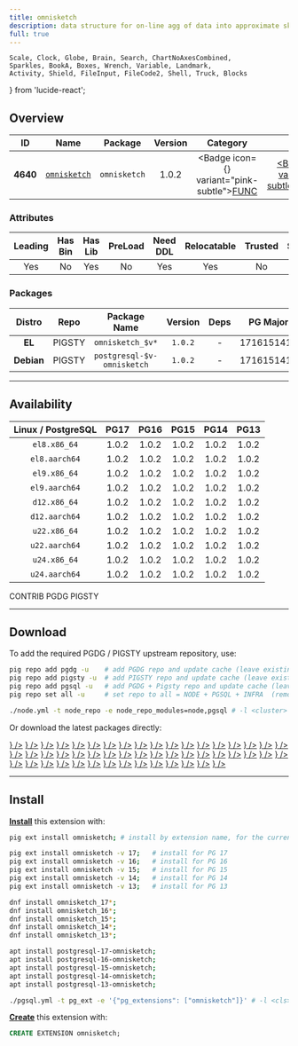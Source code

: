 ```yaml
---
title: omnisketch
description: data structure for on-line agg of data into approximate sketch
full: true
---
```


    Scale, Clock, Globe, Brain, Search, ChartNoAxesCombined,
    Sparkles, BookA, Boxes, Wrench, Variable, Landmark,
    Activity, Shield, FileInput, FileCode2, Shell, Truck, Blocks
} from 'lucide-react';

## Overview

| <TooltipIconButton tooltip="Extension unique identifier" side="top">ID</TooltipIconButton> | <TooltipIconButton tooltip="Extension name" side="top">Name</TooltipIconButton> | <TooltipIconButton tooltip="Package name for installation" side="top">Package</TooltipIconButton> | <TooltipIconButton tooltip="Latest available extension version" side="top">Version</TooltipIconButton> | <TooltipIconButton tooltip="Extension category" side="top">Category</TooltipIconButton> | <TooltipIconButton tooltip="Open source license" side="top">License</TooltipIconButton> | <TooltipIconButton tooltip="Programming language" side="top">Lang</TooltipIconButton> |
|:--------:|:--------:|:----------:|:--------------:|:---------------------------------------:|:------------------------------------------------------:|:----:|
| **4640** | [`omnisketch`](https://github.com/tvondra/omnisketch) | `omnisketch` | 1.0.2 | <Badge icon={<Variable />} variant="pink-subtle"><a href="/ext/func" className="no-underline">FUNC</a></Badge> | <a href="/ext/list/license#postgresql" className="no-underline"><Badge icon={<Scale />} variant="blue-subtle">PostgreSQL</Badge></a> | <a href="/ext/list/lang#c"><Badge icon={<FileCode2 />} variant="blue-subtle">C</Badge></a> |

### Attributes

| <TooltipIconButton tooltip="The Primary Leading extension in the Package" side="top">Leading</TooltipIconButton> | <TooltipIconButton tooltip="Contains binary utils" side="top">Has Bin</TooltipIconButton> | <TooltipIconButton tooltip="Contains .so shared library files" side="top">Has Lib</TooltipIconButton> | <TooltipIconButton tooltip="Requires preloading via shared_preload_libraries" side="top">PreLoad</TooltipIconButton> | <TooltipIconButton tooltip="Requires CREATE EXTENSION DDL command" side="top">Need DDL</TooltipIconButton> | <TooltipIconButton tooltip="Can be installed in any schema" side="top">Relocatable</TooltipIconButton> | <TooltipIconButton tooltip="Can be created by non-superuser" side="top">Trusted</TooltipIconButton> | <TooltipIconButton tooltip="Schemas used by this extension" side="top">Schemas</TooltipIconButton> |
|:-------:|:-------:|:-------:|:-------:|:--------:|:-----------:|:-------:|:-------:|
| Yes | No | Yes | No | Yes | Yes | No | - |

### Packages

| <TooltipIconButton tooltip="Linux distribution family, EL or Debian" side="top">Distro</TooltipIconButton> | <TooltipIconButton tooltip="Package repository" side="top">Repo</TooltipIconButton> | <TooltipIconButton tooltip="The RPM/DEB Package Name Pattern (replace $v with real pg major)" side="top">Package Name</TooltipIconButton> | <TooltipIconButton tooltip="Latest package version" side="top">Version</TooltipIconButton> | <TooltipIconButton tooltip="RPM/DEB Package dependencies" side="top">Deps</TooltipIconButton> | <TooltipIconButton tooltip="Available in these PostgreSQL Major Versions" side="top">PG Major</TooltipIconButton> |
|:----------:|:--------:|:------------------------:|:-----------:|:------------:|:------------------:|
|   **EL**   | <Badge variant="amber-subtle"><span className="font-bold">PIGSTY</span></Badge> | `omnisketch_$v*` | `1.0.2` | - | <Badge variant="green-subtle">17</Badge><Badge variant="green-subtle">16</Badge><Badge variant="green-subtle">15</Badge><Badge variant="green-subtle">14</Badge><Badge variant="green-subtle">13</Badge> |
| **Debian** | <Badge variant="amber-subtle"><span className="font-bold">PIGSTY</span></Badge> | `postgresql-$v-omnisketch` | `1.0.2` | - | <Badge variant="green-subtle">17</Badge><Badge variant="green-subtle">16</Badge><Badge variant="green-subtle">15</Badge><Badge variant="green-subtle">14</Badge><Badge variant="green-subtle">13</Badge> |



------

## Availability

| <TooltipIconButton tooltip="Linux Distro Arch / PostgreSQL Major Version" side="top">Linux / PostgreSQL </TooltipIconButton> | **PG17** | **PG16** | **PG15** | **PG14** | **PG13** |
|:-----:|:-----:|:-----:|:-----:|:-----:|:-----:|
| `el8.x86_64` | <Badge variant="amber-subtle">1.0.2</Badge> | <Badge variant="amber-subtle">1.0.2</Badge> | <Badge variant="amber-subtle">1.0.2</Badge> | <Badge variant="amber-subtle">1.0.2</Badge> | <Badge variant="amber-subtle">1.0.2</Badge> |
| `el8.aarch64` | <Badge variant="amber-subtle">1.0.2</Badge> | <Badge variant="amber-subtle">1.0.2</Badge> | <Badge variant="amber-subtle">1.0.2</Badge> | <Badge variant="amber-subtle">1.0.2</Badge> | <Badge variant="amber-subtle">1.0.2</Badge> |
| `el9.x86_64` | <Badge variant="amber-subtle">1.0.2</Badge> | <Badge variant="amber-subtle">1.0.2</Badge> | <Badge variant="amber-subtle">1.0.2</Badge> | <Badge variant="amber-subtle">1.0.2</Badge> | <Badge variant="amber-subtle">1.0.2</Badge> |
| `el9.aarch64` | <Badge variant="amber-subtle">1.0.2</Badge> | <Badge variant="amber-subtle">1.0.2</Badge> | <Badge variant="amber-subtle">1.0.2</Badge> | <Badge variant="amber-subtle">1.0.2</Badge> | <Badge variant="amber-subtle">1.0.2</Badge> |
| `d12.x86_64` | <Badge variant="amber-subtle">1.0.2</Badge> | <Badge variant="amber-subtle">1.0.2</Badge> | <Badge variant="amber-subtle">1.0.2</Badge> | <Badge variant="amber-subtle">1.0.2</Badge> | <Badge variant="amber-subtle">1.0.2</Badge> |
| `d12.aarch64` | <Badge variant="amber-subtle">1.0.2</Badge> | <Badge variant="amber-subtle">1.0.2</Badge> | <Badge variant="amber-subtle">1.0.2</Badge> | <Badge variant="amber-subtle">1.0.2</Badge> | <Badge variant="amber-subtle">1.0.2</Badge> |
| `u22.x86_64` | <Badge variant="amber-subtle">1.0.2</Badge> | <Badge variant="amber-subtle">1.0.2</Badge> | <Badge variant="amber-subtle">1.0.2</Badge> | <Badge variant="amber-subtle">1.0.2</Badge> | <Badge variant="amber-subtle">1.0.2</Badge> |
| `u22.aarch64` | <Badge variant="amber-subtle">1.0.2</Badge> | <Badge variant="amber-subtle">1.0.2</Badge> | <Badge variant="amber-subtle">1.0.2</Badge> | <Badge variant="amber-subtle">1.0.2</Badge> | <Badge variant="amber-subtle">1.0.2</Badge> |
| `u24.x86_64` | <Badge variant="amber-subtle">1.0.2</Badge> | <Badge variant="amber-subtle">1.0.2</Badge> | <Badge variant="amber-subtle">1.0.2</Badge> | <Badge variant="amber-subtle">1.0.2</Badge> | <Badge variant="amber-subtle">1.0.2</Badge> |
| `u24.aarch64` | <Badge variant="amber-subtle">1.0.2</Badge> | <Badge variant="amber-subtle">1.0.2</Badge> | <Badge variant="amber-subtle">1.0.2</Badge> | <Badge variant="amber-subtle">1.0.2</Badge> | <Badge variant="amber-subtle">1.0.2</Badge> |

<Badge variant="green-subtle"><span className="font-black">CONTRIB</span></Badge> <Badge variant="blue-subtle"><span className="font-black">PGDG</span></Badge> <Badge variant="amber-subtle"><span className="font-black">PIGSTY</span></Badge>

------

## Download

To add the required PGDG / PIGSTY upstream repository, use:

```bash tab="pig"
pig repo add pgdg -u    # add PGDG repo and update cache (leave existing repos)
pig repo add pigsty -u  # add PIGSTY repo and update cache (leave existing repos)
pig repo add pgsql -u   # add PGDG + Pigsty repo and update cache (leave existing repos)
pig repo set all -u     # set repo to all = NODE + PGSQL + INFRA  (remove existing repos)
```
```bash tab="pigsty"
./node.yml -t node_repo -e node_repo_modules=node,pgsql # -l <cluster>
```

Or download the latest packages directly:

<Files>
    <Folder name="el8.x86_64">
        <a href="https://repo.pigsty.io/yum/pgsql/el8.x86_64/omnisketch_17-1.0.2-1PIGSTY.el8.x86_64.rpm"><File name="omnisketch_17-1.0.2-1PIGSTY.el8.x86_64.rpm" icon={<Package className="text-emerald-500" />} /></a>
        <a href="https://repo.pigsty.io/yum/pgsql/el8.x86_64/omnisketch_16-1.0.2-1PIGSTY.el8.x86_64.rpm"><File name="omnisketch_16-1.0.2-1PIGSTY.el8.x86_64.rpm" icon={<Package className="text-emerald-500" />} /></a>
        <a href="https://repo.pigsty.io/yum/pgsql/el8.x86_64/omnisketch_15-1.0.2-1PIGSTY.el8.x86_64.rpm"><File name="omnisketch_15-1.0.2-1PIGSTY.el8.x86_64.rpm" icon={<Package className="text-emerald-500" />} /></a>
        <a href="https://repo.pigsty.io/yum/pgsql/el8.x86_64/omnisketch_14-1.0.2-1PIGSTY.el8.x86_64.rpm"><File name="omnisketch_14-1.0.2-1PIGSTY.el8.x86_64.rpm" icon={<Package className="text-emerald-500" />} /></a>
        <a href="https://repo.pigsty.io/yum/pgsql/el8.x86_64/omnisketch_13-1.0.2-1PIGSTY.el8.x86_64.rpm"><File name="omnisketch_13-1.0.2-1PIGSTY.el8.x86_64.rpm" icon={<Package className="text-emerald-500" />} /></a>
    </Folder>
    <Folder name="el8.aarch64">
        <a href="https://repo.pigsty.io/yum/pgsql/el8.aarch64/omnisketch_17-1.0.2-1PIGSTY.el8.aarch64.rpm"><File name="omnisketch_17-1.0.2-1PIGSTY.el8.aarch64.rpm" icon={<Package className="text-orange-500" />} /></a>
        <a href="https://repo.pigsty.io/yum/pgsql/el8.aarch64/omnisketch_16-1.0.2-1PIGSTY.el8.aarch64.rpm"><File name="omnisketch_16-1.0.2-1PIGSTY.el8.aarch64.rpm" icon={<Package className="text-orange-500" />} /></a>
        <a href="https://repo.pigsty.io/yum/pgsql/el8.aarch64/omnisketch_15-1.0.2-1PIGSTY.el8.aarch64.rpm"><File name="omnisketch_15-1.0.2-1PIGSTY.el8.aarch64.rpm" icon={<Package className="text-orange-500" />} /></a>
        <a href="https://repo.pigsty.io/yum/pgsql/el8.aarch64/omnisketch_14-1.0.2-1PIGSTY.el8.aarch64.rpm"><File name="omnisketch_14-1.0.2-1PIGSTY.el8.aarch64.rpm" icon={<Package className="text-orange-500" />} /></a>
        <a href="https://repo.pigsty.io/yum/pgsql/el8.aarch64/omnisketch_13-1.0.2-1PIGSTY.el8.aarch64.rpm"><File name="omnisketch_13-1.0.2-1PIGSTY.el8.aarch64.rpm" icon={<Package className="text-orange-500" />} /></a>
    </Folder>
    <Folder name="el9.x86_64">
        <a href="https://repo.pigsty.io/yum/pgsql/el9.x86_64/omnisketch_17-1.0.2-1PIGSTY.el9.x86_64.rpm"><File name="omnisketch_17-1.0.2-1PIGSTY.el9.x86_64.rpm" icon={<Package className="text-emerald-500" />} /></a>
        <a href="https://repo.pigsty.io/yum/pgsql/el9.x86_64/omnisketch_16-1.0.2-1PIGSTY.el9.x86_64.rpm"><File name="omnisketch_16-1.0.2-1PIGSTY.el9.x86_64.rpm" icon={<Package className="text-emerald-500" />} /></a>
        <a href="https://repo.pigsty.io/yum/pgsql/el9.x86_64/omnisketch_15-1.0.2-1PIGSTY.el9.x86_64.rpm"><File name="omnisketch_15-1.0.2-1PIGSTY.el9.x86_64.rpm" icon={<Package className="text-emerald-500" />} /></a>
        <a href="https://repo.pigsty.io/yum/pgsql/el9.x86_64/omnisketch_14-1.0.2-1PIGSTY.el9.x86_64.rpm"><File name="omnisketch_14-1.0.2-1PIGSTY.el9.x86_64.rpm" icon={<Package className="text-emerald-500" />} /></a>
        <a href="https://repo.pigsty.io/yum/pgsql/el9.x86_64/omnisketch_13-1.0.2-1PIGSTY.el9.x86_64.rpm"><File name="omnisketch_13-1.0.2-1PIGSTY.el9.x86_64.rpm" icon={<Package className="text-emerald-500" />} /></a>
    </Folder>
    <Folder name="el9.aarch64">
        <a href="https://repo.pigsty.io/yum/pgsql/el9.aarch64/omnisketch_17-1.0.2-1PIGSTY.el9.aarch64.rpm"><File name="omnisketch_17-1.0.2-1PIGSTY.el9.aarch64.rpm" icon={<Package className="text-orange-500" />} /></a>
        <a href="https://repo.pigsty.io/yum/pgsql/el9.aarch64/omnisketch_16-1.0.2-1PIGSTY.el9.aarch64.rpm"><File name="omnisketch_16-1.0.2-1PIGSTY.el9.aarch64.rpm" icon={<Package className="text-orange-500" />} /></a>
        <a href="https://repo.pigsty.io/yum/pgsql/el9.aarch64/omnisketch_15-1.0.2-1PIGSTY.el9.aarch64.rpm"><File name="omnisketch_15-1.0.2-1PIGSTY.el9.aarch64.rpm" icon={<Package className="text-orange-500" />} /></a>
        <a href="https://repo.pigsty.io/yum/pgsql/el9.aarch64/omnisketch_14-1.0.2-1PIGSTY.el9.aarch64.rpm"><File name="omnisketch_14-1.0.2-1PIGSTY.el9.aarch64.rpm" icon={<Package className="text-orange-500" />} /></a>
        <a href="https://repo.pigsty.io/yum/pgsql/el9.aarch64/omnisketch_13-1.0.2-1PIGSTY.el9.aarch64.rpm"><File name="omnisketch_13-1.0.2-1PIGSTY.el9.aarch64.rpm" icon={<Package className="text-orange-500" />} /></a>
    </Folder>
    <Folder name="d12.x86_64">
        <a href="https://repo.pigsty.io/apt/pgsql/bookworm/pool/main/o/omnisketch/postgresql-17-omnisketch_1.0.2-1PIGSTY~bookworm_amd64.deb"><File name="postgresql-17-omnisketch_1.0.2-1PIGSTY~bookworm_amd64.deb" icon={<Box className="text-emerald-500" />} /></a>
        <a href="https://repo.pigsty.io/apt/pgsql/bookworm/pool/main/o/omnisketch/postgresql-16-omnisketch_1.0.2-1PIGSTY~bookworm_amd64.deb"><File name="postgresql-16-omnisketch_1.0.2-1PIGSTY~bookworm_amd64.deb" icon={<Box className="text-emerald-500" />} /></a>
        <a href="https://repo.pigsty.io/apt/pgsql/bookworm/pool/main/o/omnisketch/postgresql-15-omnisketch_1.0.2-1PIGSTY~bookworm_amd64.deb"><File name="postgresql-15-omnisketch_1.0.2-1PIGSTY~bookworm_amd64.deb" icon={<Box className="text-emerald-500" />} /></a>
        <a href="https://repo.pigsty.io/apt/pgsql/bookworm/pool/main/o/omnisketch/postgresql-14-omnisketch_1.0.2-1PIGSTY~bookworm_amd64.deb"><File name="postgresql-14-omnisketch_1.0.2-1PIGSTY~bookworm_amd64.deb" icon={<Box className="text-emerald-500" />} /></a>
        <a href="https://repo.pigsty.io/apt/pgsql/bookworm/pool/main/o/omnisketch/postgresql-13-omnisketch_1.0.2-1PIGSTY~bookworm_amd64.deb"><File name="postgresql-13-omnisketch_1.0.2-1PIGSTY~bookworm_amd64.deb" icon={<Box className="text-emerald-500" />} /></a>
    </Folder>
    <Folder name="d12.aarch64">
        <a href="https://repo.pigsty.io/apt/pgsql/bookworm/pool/main/o/omnisketch/postgresql-17-omnisketch_1.0.2-1PIGSTY~bookworm_arm64.deb"><File name="postgresql-17-omnisketch_1.0.2-1PIGSTY~bookworm_arm64.deb" icon={<Box className="text-orange-500" />} /></a>
        <a href="https://repo.pigsty.io/apt/pgsql/bookworm/pool/main/o/omnisketch/postgresql-16-omnisketch_1.0.2-1PIGSTY~bookworm_arm64.deb"><File name="postgresql-16-omnisketch_1.0.2-1PIGSTY~bookworm_arm64.deb" icon={<Box className="text-orange-500" />} /></a>
        <a href="https://repo.pigsty.io/apt/pgsql/bookworm/pool/main/o/omnisketch/postgresql-15-omnisketch_1.0.2-1PIGSTY~bookworm_arm64.deb"><File name="postgresql-15-omnisketch_1.0.2-1PIGSTY~bookworm_arm64.deb" icon={<Box className="text-orange-500" />} /></a>
        <a href="https://repo.pigsty.io/apt/pgsql/bookworm/pool/main/o/omnisketch/postgresql-14-omnisketch_1.0.2-1PIGSTY~bookworm_arm64.deb"><File name="postgresql-14-omnisketch_1.0.2-1PIGSTY~bookworm_arm64.deb" icon={<Box className="text-orange-500" />} /></a>
        <a href="https://repo.pigsty.io/apt/pgsql/bookworm/pool/main/o/omnisketch/postgresql-13-omnisketch_1.0.2-1PIGSTY~bookworm_arm64.deb"><File name="postgresql-13-omnisketch_1.0.2-1PIGSTY~bookworm_arm64.deb" icon={<Box className="text-orange-500" />} /></a>
    </Folder>
    <Folder name="u22.x86_64">
        <a href="https://repo.pigsty.io/apt/pgsql/jammy/pool/main/o/omnisketch/postgresql-17-omnisketch_1.0.2-1PIGSTY~jammy_amd64.deb"><File name="postgresql-17-omnisketch_1.0.2-1PIGSTY~jammy_amd64.deb" icon={<Box className="text-emerald-500" />} /></a>
        <a href="https://repo.pigsty.io/apt/pgsql/jammy/pool/main/o/omnisketch/postgresql-16-omnisketch_1.0.2-1PIGSTY~jammy_amd64.deb"><File name="postgresql-16-omnisketch_1.0.2-1PIGSTY~jammy_amd64.deb" icon={<Box className="text-emerald-500" />} /></a>
        <a href="https://repo.pigsty.io/apt/pgsql/jammy/pool/main/o/omnisketch/postgresql-15-omnisketch_1.0.2-1PIGSTY~jammy_amd64.deb"><File name="postgresql-15-omnisketch_1.0.2-1PIGSTY~jammy_amd64.deb" icon={<Box className="text-emerald-500" />} /></a>
        <a href="https://repo.pigsty.io/apt/pgsql/jammy/pool/main/o/omnisketch/postgresql-14-omnisketch_1.0.2-1PIGSTY~jammy_amd64.deb"><File name="postgresql-14-omnisketch_1.0.2-1PIGSTY~jammy_amd64.deb" icon={<Box className="text-emerald-500" />} /></a>
        <a href="https://repo.pigsty.io/apt/pgsql/jammy/pool/main/o/omnisketch/postgresql-13-omnisketch_1.0.2-1PIGSTY~jammy_amd64.deb"><File name="postgresql-13-omnisketch_1.0.2-1PIGSTY~jammy_amd64.deb" icon={<Box className="text-emerald-500" />} /></a>
    </Folder>
    <Folder name="u22.aarch64">
        <a href="https://repo.pigsty.io/apt/pgsql/jammy/pool/main/o/omnisketch/postgresql-17-omnisketch_1.0.2-1PIGSTY~jammy_arm64.deb"><File name="postgresql-17-omnisketch_1.0.2-1PIGSTY~jammy_arm64.deb" icon={<Box className="text-orange-500" />} /></a>
        <a href="https://repo.pigsty.io/apt/pgsql/jammy/pool/main/o/omnisketch/postgresql-16-omnisketch_1.0.2-1PIGSTY~jammy_arm64.deb"><File name="postgresql-16-omnisketch_1.0.2-1PIGSTY~jammy_arm64.deb" icon={<Box className="text-orange-500" />} /></a>
        <a href="https://repo.pigsty.io/apt/pgsql/jammy/pool/main/o/omnisketch/postgresql-15-omnisketch_1.0.2-1PIGSTY~jammy_arm64.deb"><File name="postgresql-15-omnisketch_1.0.2-1PIGSTY~jammy_arm64.deb" icon={<Box className="text-orange-500" />} /></a>
        <a href="https://repo.pigsty.io/apt/pgsql/jammy/pool/main/o/omnisketch/postgresql-14-omnisketch_1.0.2-1PIGSTY~jammy_arm64.deb"><File name="postgresql-14-omnisketch_1.0.2-1PIGSTY~jammy_arm64.deb" icon={<Box className="text-orange-500" />} /></a>
        <a href="https://repo.pigsty.io/apt/pgsql/jammy/pool/main/o/omnisketch/postgresql-13-omnisketch_1.0.2-1PIGSTY~jammy_arm64.deb"><File name="postgresql-13-omnisketch_1.0.2-1PIGSTY~jammy_arm64.deb" icon={<Box className="text-orange-500" />} /></a>
    </Folder>
    <Folder name="u24.x86_64">
        <a href="https://repo.pigsty.io/apt/pgsql/noble/pool/main/o/omnisketch/postgresql-17-omnisketch_1.0.2-1PIGSTY~noble_amd64.deb"><File name="postgresql-17-omnisketch_1.0.2-1PIGSTY~noble_amd64.deb" icon={<Box className="text-emerald-500" />} /></a>
        <a href="https://repo.pigsty.io/apt/pgsql/noble/pool/main/o/omnisketch/postgresql-16-omnisketch_1.0.2-1PIGSTY~noble_amd64.deb"><File name="postgresql-16-omnisketch_1.0.2-1PIGSTY~noble_amd64.deb" icon={<Box className="text-emerald-500" />} /></a>
        <a href="https://repo.pigsty.io/apt/pgsql/noble/pool/main/o/omnisketch/postgresql-15-omnisketch_1.0.2-1PIGSTY~noble_amd64.deb"><File name="postgresql-15-omnisketch_1.0.2-1PIGSTY~noble_amd64.deb" icon={<Box className="text-emerald-500" />} /></a>
        <a href="https://repo.pigsty.io/apt/pgsql/noble/pool/main/o/omnisketch/postgresql-14-omnisketch_1.0.2-1PIGSTY~noble_amd64.deb"><File name="postgresql-14-omnisketch_1.0.2-1PIGSTY~noble_amd64.deb" icon={<Box className="text-emerald-500" />} /></a>
        <a href="https://repo.pigsty.io/apt/pgsql/noble/pool/main/o/omnisketch/postgresql-13-omnisketch_1.0.2-1PIGSTY~noble_amd64.deb"><File name="postgresql-13-omnisketch_1.0.2-1PIGSTY~noble_amd64.deb" icon={<Box className="text-emerald-500" />} /></a>
    </Folder>
    <Folder name="u24.aarch64">
        <a href="https://repo.pigsty.io/apt/pgsql/noble/pool/main/o/omnisketch/postgresql-17-omnisketch_1.0.2-1PIGSTY~noble_arm64.deb"><File name="postgresql-17-omnisketch_1.0.2-1PIGSTY~noble_arm64.deb" icon={<Box className="text-orange-500" />} /></a>
        <a href="https://repo.pigsty.io/apt/pgsql/noble/pool/main/o/omnisketch/postgresql-16-omnisketch_1.0.2-1PIGSTY~noble_arm64.deb"><File name="postgresql-16-omnisketch_1.0.2-1PIGSTY~noble_arm64.deb" icon={<Box className="text-orange-500" />} /></a>
        <a href="https://repo.pigsty.io/apt/pgsql/noble/pool/main/o/omnisketch/postgresql-15-omnisketch_1.0.2-1PIGSTY~noble_arm64.deb"><File name="postgresql-15-omnisketch_1.0.2-1PIGSTY~noble_arm64.deb" icon={<Box className="text-orange-500" />} /></a>
        <a href="https://repo.pigsty.io/apt/pgsql/noble/pool/main/o/omnisketch/postgresql-14-omnisketch_1.0.2-1PIGSTY~noble_arm64.deb"><File name="postgresql-14-omnisketch_1.0.2-1PIGSTY~noble_arm64.deb" icon={<Box className="text-orange-500" />} /></a>
        <a href="https://repo.pigsty.io/apt/pgsql/noble/pool/main/o/omnisketch/postgresql-13-omnisketch_1.0.2-1PIGSTY~noble_arm64.deb"><File name="postgresql-13-omnisketch_1.0.2-1PIGSTY~noble_arm64.deb" icon={<Box className="text-orange-500" />} /></a>
    </Folder>
</Files>

------

## Install

[**Install**](/docs/pgsql/extension/install) this extension with:

```bash tab="pig"
pig ext install omnisketch; # install by extension name, for the current active PG version

pig ext install omnisketch -v 17;   # install for PG 17
pig ext install omnisketch -v 16;   # install for PG 16
pig ext install omnisketch -v 15;   # install for PG 15
pig ext install omnisketch -v 14;   # install for PG 14
pig ext install omnisketch -v 13;   # install for PG 13
```
```bash tab="yum" 
dnf install omnisketch_17*;
dnf install omnisketch_16*;
dnf install omnisketch_15*;
dnf install omnisketch_14*;
dnf install omnisketch_13*;
```
```bash tab="apt" 
apt install postgresql-17-omnisketch;
apt install postgresql-16-omnisketch;
apt install postgresql-15-omnisketch;
apt install postgresql-14-omnisketch;
apt install postgresql-13-omnisketch;
```
```bash tab="ansible"
./pgsql.yml -t pg_ext -e '{"pg_extensions": ["omnisketch"]}' # -l <cls>
```

[**Create**](/docs/pgsql/extension/create) this extension with:

```sql
CREATE EXTENSION omnisketch;
```


